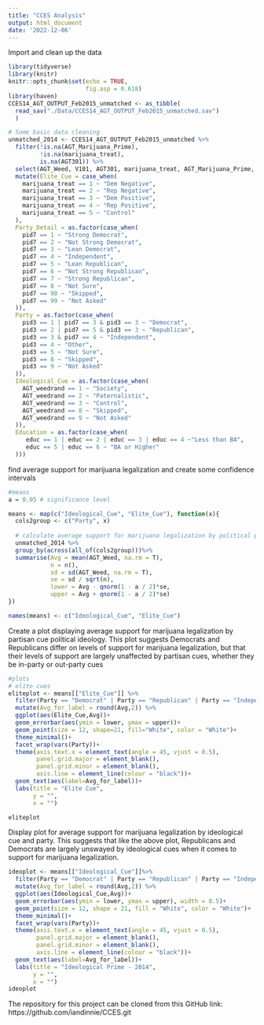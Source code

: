 ```yaml
---
title: "CCES Analysis"
output: html_document
date: '2022-12-06'
---
```

Import and clean up the data
```r
library(tidyverse)
library(knitr)
knitr::opts_chunk$set(echo = TRUE,
                      fig.asp = 0.618)
library(haven)
CCES14_AGT_OUTPUT_Feb2015_unmatched <- as_tibble(
  read_sav("./Data/CCES14_AGT_OUTPUT_Feb2015_unmatched.sav")
  )

# Some basic data cleaning
unmatched_2014 <- CCES14_AGT_OUTPUT_Feb2015_unmatched %>% 
  filter(!is.na(AGT_Marijuana_Prime),
         !is.na(marijuana_treat),
         is.na(AGT301)) %>% 
  select(AGT_Weed, V101, AGT301, marijuana_treat, AGT_Marijuana_Prime, pid7, pid3, AGT_weedrand, educ) %>% 
  mutate(Elite_Cue = case_when(
    marijuana_treat == 1 ~ "Dem Negative",
    marijuana_treat == 2 ~ "Rep Negative",
    marijuana_treat == 3 ~ "Dem Positive", 
    marijuana_treat == 4 ~ "Rep Positive",
    marijuana_treat == 5 ~ "Control" 
  ),
  Party_Detail = as.factor(case_when(
    pid7 == 1 ~ "Strong Democrat",
    pid7 == 2 ~ "Not Strong Democrat",
    pid7 == 3 ~ "Lean Democrat",
    pid7 == 4 ~ "Independent",
    pid7 == 5 ~ "Lean Republican",
    pid7 == 6 ~ "Not Strong Republican",
    pid7 == 7 ~ "Strong Republican",
    pid7 == 8 ~ "Not Sure",
    pid7 == 98 ~ "Skipped",
    pid7 == 99 ~ "Not Asked"
  )),
  Party = as.factor(case_when(
    pid3 == 1 | pid7 == 3 & pid3 == 3 ~ "Democrat",
    pid3 == 2 | pid7 == 5 & pid3 == 3 ~ "Republican",
    pid3 == 3 & pid7 == 4 ~ "Independent",
    pid3 == 4 ~ "Other",
    pid3 == 5 ~ "Not Sure",
    pid3 == 8 ~ "Skipped",
    pid3 == 9 ~ "Not Asked"
  )),
  Ideological_Cue = as.factor(case_when(
    AGT_weedrand == 1 ~ "Society",
    AGT_weedrand == 2 ~ "Paternalistic",
    AGT_weedrand == 3 ~ "Control",
    AGT_weedrand == 8 ~ "Skipped",
    AGT_weedrand == 9 ~ "Not Asked"
  )),
  Education = as.factor(case_when(
     educ == 1 | educ == 2 | educ == 3 | educ == 4 ~"Less than BA",
     educ == 5 | educ == 6 ~ "BA or Higher"
  )))

```


find average support for marijuana legalization and create some confidence intervals
```r
#means
a = 0.05 # significance level

means <- map(c("Ideological_Cue", "Elite_Cue"), function(x){
  cols2group <- c("Party", x)
  
  # calculate average support for marijuana legalization by political party and elite cue
  unmatched_2014 %>% 
  group_by(across(all_of(cols2group)))%>% 
  summarise(Avg = mean(AGT_Weed, na.rm = T),
            n = n(),
            sd = sd(AGT_Weed, na.rm = T),
            se = sd / sqrt(n),
            lower = Avg - qnorm(1 - a / 2)*se,
            upper = Avg + qnorm(1 - a / 2)*se)
})

names(means) <- c("Ideological_Cue", "Elite_Cue")

```

Create a plot displaying average support for marijuana legalization by partisan cue political ideology. This plot suggests Democrats and Republicans differ on levels of support for marijuana legalization, but that their levels of support are largely unaffected by partisan cues, whether they be in-party or out-party cues 
```r
#plots
# elite cues
eliteplot <- means[["Elite_Cue"]] %>% 
  filter(Party == "Democrat" | Party == "Republican" | Party == "Independent") %>% 
  mutate(Avg_for_label = round(Avg,2)) %>% 
  ggplot(aes(Elite_Cue,Avg))+
  geom_errorbar(aes(ymin = lower, ymax = upper))+
  geom_point(size = 12, shape=21, fill="White", color = "White")+
  theme_minimal()+
  facet_wrap(vars(Party))+
  theme(axis.text.x = element_text(angle = 45, vjust = 0.5),
        panel.grid.major = element_blank(),
        panel.grid.minor = element_blank(),
        axis.line = element_line(colour = "black"))+
  geom_text(aes(label=Avg_for_label))+
  labs(title = "Elite Cue",
       y = "",
       x = "")

eliteplot
```

Display plot for average support for marijuana legalization by ideological cue and party. This suggests that like the above plot, Republicans and Democrats are largely unswayed by ideological cues when it comes to support for marijuana legalization. 
```r
ideoplot <- means[["Ideological_Cue"]]%>% 
  filter(Party == "Democrat" | Party == "Republican" | Party == "Independent") %>% 
  mutate(Avg_for_label = round(Avg,2)) %>% 
  ggplot(aes(Ideological_Cue,Avg))+
  geom_errorbar(aes(ymin = lower, ymax = upper), width = 0.5)+
  geom_point(size = 12, shape = 21, fill = "White", color = "White")+
  theme_minimal()+
  facet_wrap(vars(Party))+
  theme(axis.text.x = element_text(angle = 45, vjust = 0.5),
        panel.grid.major = element_blank(),
        panel.grid.minor = element_blank(),
        axis.line = element_line(colour = "black"))+
  geom_text(aes(label=Avg_for_label))+
  labs(title = "Ideological Prime - 2014",
       y = "",
       x = "")
ideoplot
```

The repository for this project can be cloned from this GitHub link:
https://github.com/iandinnie/CCES.git




